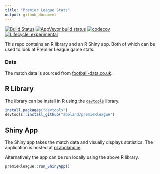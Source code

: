 ```yaml
---
title: "Premier League Stats"
output: github_document
---
```



<!-- README.md is generated from README.Rmd. Please edit that file -->

<!-- badges: start -->
[![Build Status](https://travis-ci.org/aboland/premieRleague.svg?branch=master)](https://travis-ci.org/aboland/premieRleague)
[![AppVeyor build status](https://ci.appveyor.com/api/projects/status/github/aboland/premieRleague?branch=master&svg=true)](https://ci.appveyor.com/project/aboland/premieRleague)
[![codecov](https://codecov.io/gh/aboland/premieRleague/branch/master/graph/badge.svg)](https://codecov.io/gh/aboland/premieRleague)
[![Lifecycle: experimental](https://img.shields.io/badge/lifecycle-experimental-orange.svg)](https://www.tidyverse.org/lifecycle/#experimental)
<!-- badges: end -->
  

This repo contains an R library and an R Shiny app. Both of which can be used to look at Premier League game stats.

### Data

The match data is sourced from [football-data.co.uk](http://www.football-data.co.uk).


## R Library

The library can be install in R using the [`devtools`](https://devtools.r-lib.org/) library.

```r
install.packages("devtools")
devtools::install_github("aboland/premieRleague")
```


## Shiny App
 
The Shiny app takes the match data and visually displays statistics. The application is hosted at [pl.aboland.ie](http://pl.aboland.ie/).

Alternatively the app can be run locally using the above R library.
```r
premieRleague::run_ShinyApp()
```
